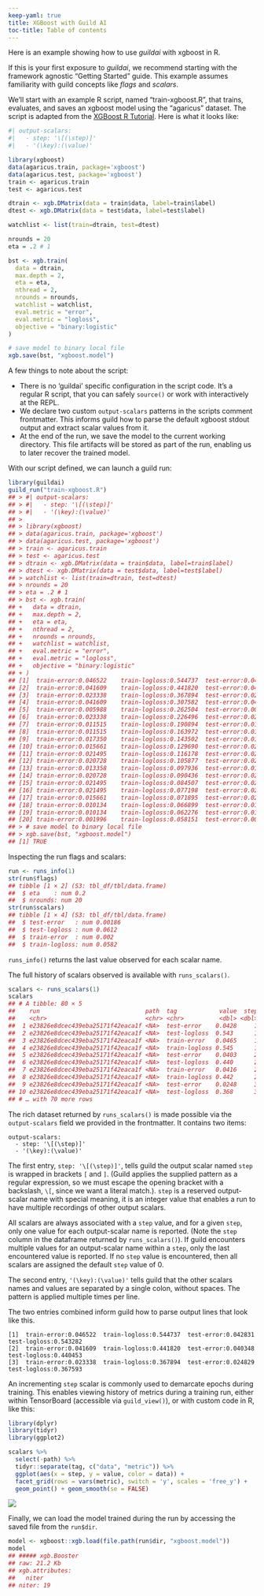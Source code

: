 ```yaml
---
keep-yaml: true
title: XGBoost with Guild AI
toc-title: Table of contents
---
```


Here is an example showing how to use *guildai* with xgboost in R.

If this is your first exposure to *guildai*, we recommend starting with
the framework agnostic "Getting Started" guide. This example assumes
familiarity with guild concepts like *flags* and *scalars*.

We'll start with an example R script, named "train-xgboost.R", that
trains, evaluates, and saves an xgboost model using the "agaricus"
dataset. The script is adapted from the [XGBoost R
Tutorial](https://xgboost.readthedocs.io/en/stable/R-package/xgboostPresentation.html).
Here is what it looks like:

::: {.cell file="train-xgboost.R"}
``` .r
#| output-scalars:
#|   - step: '\[(\step)]'
#|   - '(\key):(\value)'

library(xgboost)
data(agaricus.train, package='xgboost')
data(agaricus.test, package='xgboost')
train <- agaricus.train
test <- agaricus.test

dtrain <- xgb.DMatrix(data = train$data, label=train$label)
dtest <- xgb.DMatrix(data = test$data, label=test$label)

watchlist <- list(train=dtrain, test=dtest)

nrounds = 20
eta = .2 # 1

bst <- xgb.train(
  data = dtrain,
  max.depth = 2,
  eta = eta,
  nthread = 2,
  nrounds = nrounds,
  watchlist = watchlist,
  eval.metric = "error",
  eval.metric = "logloss",
  objective = "binary:logistic"
)

# save model to binary local file
xgb.save(bst, "xgboost.model")
```
:::

A few things to note about the script:

-   There is no 'guildai' specific configuration in the script code.
    It's a regular R script, that you can safely `source()` or work with
    interactively at the REPL.
-   We declare two custom `output-scalars` patterns in the scripts
    comment frontmatter. This informs guild how to parse the default
    xgboost stdout output and extract scalar values from it.
-   At the end of the run, we save the model to the current working
    directory. This file artifacts will be stored as part of the run,
    enabling us to later recover the trained model.

With our script defined, we can launch a guild run:

::: cell
``` .r
library(guildai)
guild_run("train-xgboost.R")
## > #| output-scalars:
## > #|   - step: '\[(\step)]'
## > #|   - '(\key):(\value)'
## > 
## > library(xgboost)
## > data(agaricus.train, package='xgboost')
## > data(agaricus.test, package='xgboost')
## > train <- agaricus.train
## > test <- agaricus.test
## > dtrain <- xgb.DMatrix(data = train$data, label=train$label)
## > dtest <- xgb.DMatrix(data = test$data, label=test$label)
## > watchlist <- list(train=dtrain, test=dtest)
## > nrounds = 20
## > eta = .2 # 1
## > bst <- xgb.train(
## +   data = dtrain,
## +   max.depth = 2,
## +   eta = eta,
## +   nthread = 2,
## +   nrounds = nrounds,
## +   watchlist = watchlist,
## +   eval.metric = "error",
## +   eval.metric = "logloss",
## +   objective = "binary:logistic"
## + )
## [1]  train-error:0.046522    train-logloss:0.544737  test-error:0.042831 test-logloss:0.543282 
## [2]  train-error:0.041609    train-logloss:0.441820  test-error:0.040348 test-logloss:0.440453 
## [3]  train-error:0.023338    train-logloss:0.367894  test-error:0.024829 test-logloss:0.367593 
## [4]  train-error:0.041609    train-logloss:0.307582  test-error:0.040348 test-logloss:0.305584 
## [5]  train-error:0.005988    train-logloss:0.262504  test-error:0.005587 test-logloss:0.260576 
## [6]  train-error:0.023338    train-logloss:0.226496  test-error:0.024829 test-logloss:0.225653 
## [7]  train-error:0.011515    train-logloss:0.190894  test-error:0.013035 test-logloss:0.191412 
## [8]  train-error:0.011515    train-logloss:0.163972  test-error:0.013035 test-logloss:0.165692 
## [9]  train-error:0.017350    train-logloss:0.143502  test-error:0.019243 test-logloss:0.146280 
## [10] train-error:0.015661    train-logloss:0.129690  test-error:0.021105 test-logloss:0.132982 
## [11] train-error:0.021495    train-logloss:0.116178  test-error:0.027312 test-logloss:0.120329 
## [12] train-error:0.020728    train-logloss:0.105877  test-error:0.025450 test-logloss:0.110788 
## [13] train-error:0.013358    train-logloss:0.097936  test-error:0.015518 test-logloss:0.102105 
## [14] train-error:0.020728    train-logloss:0.090436  test-error:0.025450 test-logloss:0.095189 
## [15] train-error:0.021495    train-logloss:0.084507  test-error:0.027312 test-logloss:0.089555 
## [16] train-error:0.021495    train-logloss:0.077198  test-error:0.027312 test-logloss:0.081516 
## [17] train-error:0.015661    train-logloss:0.071895  test-error:0.021105 test-logloss:0.076497 
## [18] train-error:0.010134    train-logloss:0.066899  test-error:0.013656 test-logloss:0.071019 
## [19] train-error:0.010134    train-logloss:0.062276  test-error:0.013656 test-logloss:0.065473 
## [20] train-error:0.001996    train-logloss:0.058151  test-error:0.001862 test-logloss:0.061222 
## > # save model to binary local file
## > xgb.save(bst, "xgboost.model")
## [1] TRUE
```
:::

Inspecting the run flags and scalars:

::: {.cell paged.print="false"}
``` .r
run <- runs_info(1)
str(run$flags)
## tibble [1 × 2] (S3: tbl_df/tbl/data.frame)
##  $ eta    : num 0.2
##  $ nrounds: num 20
str(run$scalars)
## tibble [1 × 4] (S3: tbl_df/tbl/data.frame)
##  $ test-error   : num 0.00186
##  $ test-logloss : num 0.0612
##  $ train-error  : num 0.002
##  $ train-logloss: num 0.0582
```
:::

`runs_info()` returns the last value observed for each scalar name.

The full history of scalars observed is available with `runs_scalars()`.

::: {.cell paged.print="false"}
``` .r
scalars <- runs_scalars(1)
scalars
## # A tibble: 80 × 5
##    run                              path  tag            value  step
##    <chr>                            <chr> <chr>          <dbl> <dbl>
##  1 e23826e8dcec439eba25171f42eaca1f <NA>  test-error    0.0428     1
##  2 e23826e8dcec439eba25171f42eaca1f <NA>  test-logloss  0.543      1
##  3 e23826e8dcec439eba25171f42eaca1f <NA>  train-error   0.0465     1
##  4 e23826e8dcec439eba25171f42eaca1f <NA>  train-logloss 0.545      1
##  5 e23826e8dcec439eba25171f42eaca1f <NA>  test-error    0.0403     2
##  6 e23826e8dcec439eba25171f42eaca1f <NA>  test-logloss  0.440      2
##  7 e23826e8dcec439eba25171f42eaca1f <NA>  train-error   0.0416     2
##  8 e23826e8dcec439eba25171f42eaca1f <NA>  train-logloss 0.442      2
##  9 e23826e8dcec439eba25171f42eaca1f <NA>  test-error    0.0248     3
## 10 e23826e8dcec439eba25171f42eaca1f <NA>  test-logloss  0.368      3
## # … with 70 more rows
```
:::

The rich dataset returned by `runs_scalars()` is made possible via the
`output-scalars` field we provided in the frontmatter. It contains two
items:

``` verbatim
output-scalars:
  - step: '\[(\step)]'
  - '(\key):(\value)'
```

The first entry, `step: '\[(\step)]'`, tells guild the output scalar
named `step` is wrapped in brackets `[` and `]`. (Guild applies the
supplied pattern as a regular expression, so we must escape the opening
bracket with a backslash, `\[`, since we want a literal match.). `step`
is a reserved output-scalar name with special meaning, it is an integer
value that enables a run to have multiple recordings of other output
scalars.

All scalars are always associated with a `step` value, and for a given
`step`, only one value for each output-scalar name is reported. (Note
the `step` column in the dataframe returned by `runs_scalars()`). If
guild encounters multiple values for an output-scalar name within a
`step`, only the last encountered value is reported. If no `step` value
is encountered, then all scalars are assigned the default `step` value
of 0.

The second entry, `'(\key):(\value)'` tells guild that the other scalars
names and values are separated by a single colon, without spaces. The
pattern is applied multiple times per line.

The two entries combined inform guild how to parse output lines that
look like this.

``` verbatim
[1]  train-error:0.046522  train-logloss:0.544737  test-error:0.042831  test-logloss:0.543282
[2]  train-error:0.041609  train-logloss:0.441820  test-error:0.040348  test-logloss:0.440453
[3]  train-error:0.023338  train-logloss:0.367894  test-error:0.024829  test-logloss:0.367593
```

An incrementing `step` scalar is commonly used to demarcate epochs
during training. This enables viewing history of metrics during a
training run, either within TensorBoard (accessible via `guild_view()`),
or with custom code in R, like this:

::: cell
``` .r
library(dplyr)
library(tidyr)
library(ggplot2)

scalars %>%
  select(-path) %>%
  tidyr::separate(tag, c("data", "metric")) %>%
  ggplot(aes(x = step, y = value, color = data)) +
  facet_grid(rows = vars(metric), switch = 'y', scales = 'free_y') +
  geom_point() + geom_smooth(se = FALSE)
```

::: cell-output-display
![](xgboost_files/figure-markdown/unnamed-chunk-6-1.png)
:::
:::

Finally, we can load the model trained during the run by accessing the
saved file from the `run$dir`.

::: cell
``` .r
model <- xgboost::xgb.load(file.path(run$dir, "xgboost.model"))
model
## ##### xgb.Booster
## raw: 21.2 Kb 
## xgb.attributes:
##   niter
## niter: 19
```
:::
